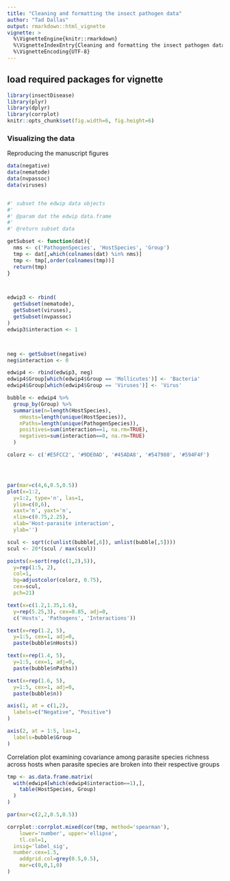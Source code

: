 ```yaml
---
title: "Cleaning and formatting the insect pathogen data"
author: "Tad Dallas"
output: rmarkdown::html_vignette
vignette: >
  %\VignetteEngine{knitr::rmarkdown}
  %\VignetteIndexEntry{Cleaning and formatting the insect pathogen data}
  %\VignetteEncoding{UTF-8}
---
```





## load required packages for vignette

```r

library(insectDisease)
library(plyr)
library(dplyr)
library(corrplot)
knitr::opts_chunk$set(fig.width=6, fig.height=6) 
```








### Visualizing the data

Reproducing the manuscript figures

```r

data(negative)
data(nematode)
data(nvpassoc)
data(viruses)


#' subset the edwip data objects
#' 
#' @param dat the edwip data.frame
#' 
#' @return subset data

getSubset <- function(dat){
  nms <- c('PathogenSpecies', 'HostSpecies', 'Group')
  tmp <- dat[,which(colnames(dat) %in% nms)]
  tmp <- tmp[,order(colnames(tmp))]
  return(tmp)
}



edwip3 <- rbind(
  getSubset(nematode), 
  getSubset(viruses), 
  getSubset(nvpassoc)
)   
edwip3$interaction <- 1



neg <- getSubset(negative)
neg$interaction <- 0

edwip4 <- rbind(edwip3, neg)
edwip4$Group[which(edwip4$Group == 'Mollicutes')] <- 'Bacteria'
edwip4$Group[which(edwip4$Group == 'Viruses')] <- 'Virus'

bubble <- edwip4 %>%
  group_by(Group) %>% 
  summarise(n=length(HostSpecies), 
    nHosts=length(unique(HostSpecies)), 
    nPaths=length(unique(PathogenSpecies)), 
    positives=sum(interaction==1, na.rm=TRUE), 
    negatives=sum(interaction==0, na.rm=TRUE)
  ) 

colorz <- c('#E5FCC2', '#9DE0AD', '#45ADA8', '#547980', '#594F4F')




par(mar=c(4,6,0.5,0.5))
plot(x=1:2, 
  y=1:2, type='n', las=1,
  ylim=c(0,6), 
  xaxt='n', yaxt='n',
  xlim=c(0.75,2.25), 
  xlab='Host-parasite interaction', 
  ylab='')

scul <- sqrt(c(unlist(bubble[,6]), unlist(bubble[,5])))
scul <- 20*(scul / max(scul))

points(x=sort(rep(c(1,2),5)), 
  y=rep(1:5, 2), 
  col=1,
  bg=adjustcolor(colorz, 0.75), 
  cex=scul,
  pch=21)

text(x=c(1.2,1.35,1.6), 
  y=rep(5.25,3), cex=0.85, adj=0,
  c('Hosts', 'Pathogens', 'Interactions'))

text(x=rep(1.2, 5), 
  y=1:5, cex=1, adj=0,
  paste(bubble$nHosts))

text(x=rep(1.4, 5), 
  y=1:5, cex=1, adj=0,
  paste(bubble$nPaths))

text(x=rep(1.6, 5), 
  y=1:5, cex=1, adj=0,
  paste(bubble$n))

axis(1, at = c(1,2), 
  labels=c("Negative", "Positive")
)

axis(2, at = 1:5, las=1,
  labels=bubble$Group
)


```













Correlation plot examining covariance among parasite species richness across hosts when parasite species are broken into their respective groups

```r

tmp <- as.data.frame.matrix(
  with(edwip4[which(edwip4$interaction==1),], 
    table(HostSpecies, Group)
  )
)

par(mar=c(2,2,0.5,0.5))

corrplot::corrplot.mixed(cor(tmp, method='spearman'), 
	lower='number', upper='ellipse',
	tl.col=1, 
  insig='label_sig',
  number.cex=1.5, 
	addgrid.col=grey(0.5,0.5), 
	mar=c(0,0,1,0)
)


```


